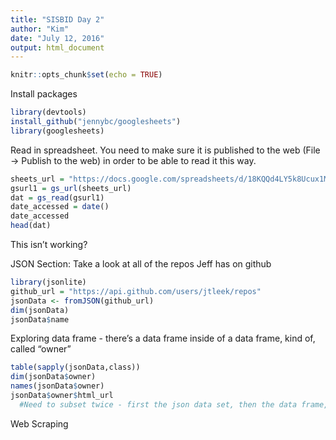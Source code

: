 ```yaml
---
title: "SISBID Day 2"
author: "Kim"
date: "July 12, 2016"
output: html_document
---
```


```r
knitr::opts_chunk$set(echo = TRUE)
```

Install packages
```r
library(devtools)
install_github("jennybc/googlesheets")
library(googlesheets)
```

Read in spreadsheet. You need to make sure it is published to the web (File -> Publish to the web) in order to be able to read it this way.
```r
sheets_url = "https://docs.google.com/spreadsheets/d/18KQQd4LY5k8Ucux1MvWCsQGQJlvd0ECTnn-3ixdOKFM/pubhtml"
gsurl1 = gs_url(sheets_url)
dat = gs_read(gsurl1)
date_accessed = date()
date_accessed
head(dat)
```
This isn't working?



JSON Section:
Take a look at all of the repos Jeff has on github
```r
library(jsonlite)
github_url = "https://api.github.com/users/jtleek/repos"
jsonData <- fromJSON(github_url)
dim(jsonData)
jsonData$name
```

Exploring data frame - there's a data frame inside of a data frame, kind of, called "owner"
```r
table(sapply(jsonData,class))
dim(jsonData$owner)
names(jsonData$owner)
jsonData$owner$html_url
  #Need to subset twice - first the json data set, then the data frame, then the column

```



Web Scraping